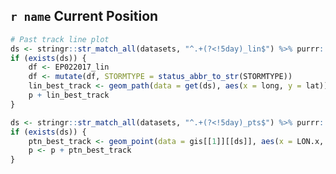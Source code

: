 
## `r name` Current Position

```r
# Past track line plot
ds <- stringr::str_match_all(datasets, "^.+(?<!5day)_lin$") %>% purrr::flatten_chr()
if (exists(ds)) {
    df <- EP022017_lin
    df <- mutate(df, STORMTYPE = status_abbr_to_str(STORMTYPE))
    lin_best_track <- geom_path(data = get(ds), aes(x = long, y = lat))
    p + lin_best_track
}

ds <- stringr::str_match_all(datasets, "^.+(?<!5day)_pts$") %>% purrr::flatten_chr()
if (exists(ds)) {
    ptn_best_track <- geom_point(data = gis[[1]][[ds]], aes(x = LON.x, y = LAT.x, size = INTENSITY.x, color = STORMTYPE.x))
    p <- p + ptn_best_track
}

```

